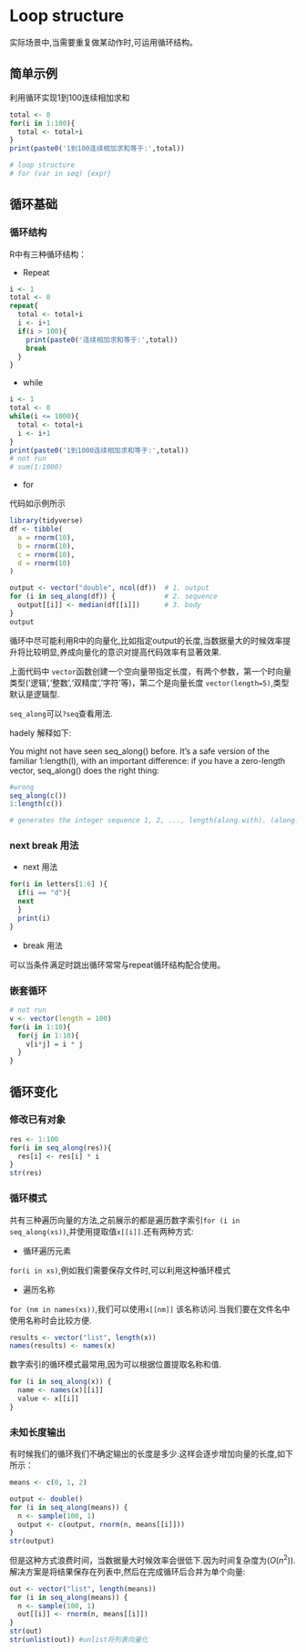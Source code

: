 # Loop structure

实际场景中,当需要重复做某动作时,可运用循环结构。


## 简单示例

利用循环实现1到100连续相加求和

```r
total <- 0
for(i in 1:100){
  total <- total+i
}
print(paste0('1到100连续相加求和等于:',total))

# loop structure
# for (var in seq) {expr}
```


## 循环基础

### 循环结构 

R中有三种循环结构：

- Repeat

```r
i <- 1
total <- 0
repeat{
  total <- total+i
  i <- i+1
  if(i > 100){
    print(paste0('连续相加求和等于:',total))
    break
  }
}
```

- while

```r
i <- 1
total <- 0
while(i <= 1000){
  total <- total+i
  i <- i+1
}
print(paste0('1到1000连续相加求和等于:',total))
# not run
# sum(1:1000)
```

- for 

代码如示例所示

```r
library(tidyverse)
df <- tibble(
  a = rnorm(10),
  b = rnorm(10),
  c = rnorm(10),
  d = rnorm(10)
)

output <- vector("double", ncol(df))  # 1. output
for (i in seq_along(df)) {            # 2. sequence
  output[[i]] <- median(df[[i]])      # 3. body
}
output
```

循环中尽可能利用R中的向量化,比如指定output的长度,当数据量大的时候效率提升将比较明显,养成向量化的意识对提高代码效率有显著效果.

上面代码中 `vector`函数创建一个空向量带指定长度，有两个参数，第一个时向量类型('逻辑','整数','双精度','字符'等)，第二个是向量长度 `vector(length=5)`,类型默认是逻辑型.

`seq_along`可以`?seq`查看用法.

hadely 解释如下:

You might not have seen seq_along() before. It’s a safe version of the familiar 1:length(l), with an important difference: if you have a zero-length vector, seq_along() does the right thing:

```r
#wrong
seq_along(c())
1:length(c())

# generates the integer sequence 1, 2, ..., length(along.with). (along.with is usually abbreviated to along, and  seq_along is much faster.)
```

### next break 用法


- next 用法

```r
for(i in letters[1:6] ){
  if(i == "d"){
  next
  }
  print(i)
}
```

- break 用法

可以当条件满足时跳出循环常常与repeat循环结构配合使用。


### 嵌套循环


```r
# not run
v <- vector(length = 100)
for(i in 1:10){
  for(j in 1:10){
    v[i*j] = i * j 
  }
}
```


## 循环变化

### 修改已有对象

```r
res <- 1:100
for(i in seq_along(res)){
  res[i] <- res[i] * i
}
str(res)
```


### 循环模式

共有三种遍历向量的方法,之前展示的都是遍历数字索引`for (i in seq_along(xs))`,并使用提取值`x[[i]]`.还有两种方式:

- 循环遍历元素

`for(i in xs)`,例如我们需要保存文件时,可以利用这种循环模式

- 遍历名称

`for (nm in names(xs))`,我们可以使用`x[[nm]]` 该名称访问.当我们要在文件名中使用名称时会比较方便.

```r
results <- vector("list", length(x))
names(results) <- names(x)
```

数字索引的循环模式最常用,因为可以根据位置提取名称和值.

```r
for (i in seq_along(x)) {
  name <- names(x)[[i]]
  value <- x[[i]]
}
```



### 未知长度输出

有时候我们的循环我们不确定输出的长度是多少.这样会逐步增加向量的长度,如下所示：

```r
means <- c(0, 1, 2)

output <- double()
for (i in seq_along(means)) {
  n <- sample(100, 1)
  output <- c(output, rnorm(n, means[[i]]))
}
str(output)
```

但是这种方式浪费时间，当数据量大时候效率会很低下.因为时间复杂度为($O(n^2)$).解决方案是将结果保存在列表中,然后在完成循环后合并为单个向量:

```r
out <- vector("list", length(means))
for (i in seq_along(means)) {
  n <- sample(100, 1)
  out[[i]] <- rnorm(n, means[[i]])
}
str(out)
str(unlist(out)) #unlist将列表向量化
```

